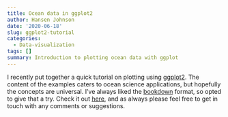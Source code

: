 ```yaml
---
title: Ocean data in ggplot2
author: Hansen Johnson
date: '2020-06-18'
slug: ggplot2-tutorial
categories:
  - Data-visualization
tags: []
summary: Introduction to plotting ocean data with ggplot
---
```


I recently put together a quick tutorial on plotting using [ggplot2](https://ggplot2.tidyverse.org/). The content of the examples caters to ocean science applications, but hopefully the concepts are universal. I've always liked the [bookdown](https://bookdown.org/) format, so opted to give that a try. Check it out [here](https://hansenjohnson.github.io/ggplot2_tutorial/), and as always please feel free to get in touch with any comments or suggestions.

